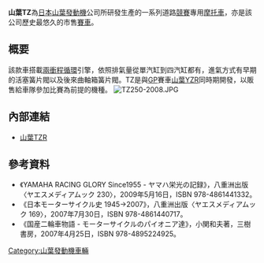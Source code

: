 {{noteTA
|1=zh-cn:雅马哈; zh-tw:山葉;
}}
'''山葉TZ'''為[[日本|日本]][[山葉發動機|山葉發動機]]公司所研發生產的一系列道路[[競賽|競賽]]專用[[摩托車|摩托車]]，亦是該公司歷史最悠久的市售[[賽車|賽車]]。

== 概要 ==
該款車搭載[[兩衝程循環|兩衝程循環]]引擎，依照排氣量從單汽缸到四汽缸都有，進氣方式有早期的活塞簧片閥以及後來曲軸箱簧片閥。TZ是與[[GP|GP]]賽車[[山葉YZR|山葉YZR]]同時期開發，以販售給車隊參加比賽為前提的機種。
[[File:TZ250-2008.JPG|thumb]]

== 內部連結 ==
* [[山葉TZR|山葉TZR]]

== 參考資料 ==
* 《YAMAHA RACING GLORY Since1955 - ヤマハ栄光の記録》，八重洲出版〈ヤエスメディアムック 230〉，2009年5月16日，ISBN 978-4861441332。
* 《日本モーターサイクル史 1945→2007》，八重洲出版〈ヤエスメディアムック 169〉，2007年7月30日，ISBN 978-4861440717。
* 《国産二輪車物語 - モーターサイクルのパイオニア達》，小関和夫著，三樹書房，2007年4月25日，ISBN 978-4895224925。
{{reflist}}

[[Category:山葉發動機車輛|Category:山葉發動機車輛]]